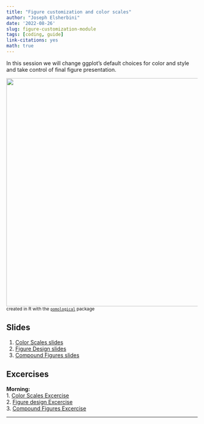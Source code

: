 ```yaml
---
title: "Figure customization and color scales"
author: "Joseph Elsherbini"
date: '2022-08-26'
slug: figure-customization-module
tags: [coding, guide]
link-citations: yes
math: true
---
```




In this session we will change ggplot's default choices for color and style and take control of final figure presentation.

![](modules/plot-demo-painted.png){width=600px}  
<small>created in R with the [`pomological`](https://www.garrickadenbuie.com/project/ggpomological/) package</small>

## Slides

1. [Color Scales slides](/modules/color-scales.html)  
2. [Figure Design slides](/modules/figure-design.html)  
3. [Compound Figures slides](/modules/morning-visualizing-distributions-slides.html)  

## Excercises

**Morning:**  
1. [Color Scales Excercise](/exercises/color-scales-exercise)  
2. [Figure design Excercise](/exercises/figure-design-exercise)  
3. [Compound Figures Excercise](/exercises/compund-figures-exercise)  

------